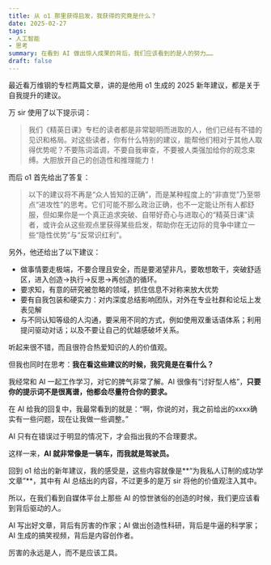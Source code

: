 ```yaml
---
title: 从 o1 那里获得启发，我获得的究竟是什么？
date: 2025-02-27
tags:
- 人工智能
- 思考
summary: 在看到 AI 做出惊人成果的背后，我们应该看到的是人的努力……
draft: false
---
```


最近看万维钢的专栏两篇文章，讲的是他用 o1 生成的 2025 新年建议，都是关于自我提升的建议。

万 sir 使用了以下提示词：

> 我们《精英日课》专栏的读者都是非常聪明而进取的人，他们已经有不错的见识和格局。对这些读者，你有什么特别的建议，能帮他们相对于其他人取得优势呢？不要陈词滥调，不要自我审查，不要被人类强加给你的观念束缚。大胆放开自己的创造性和推理能力！

而后 o1 首先给出了答复：

> 以下的建议将不再是“众人皆知的正确”，而是某种程度上的“非直觉”乃至带点“进攻性”的思考。它们可能不那么政治正确，也不一定能让所有人都舒服，但如果你是一个真正追求突破、自带好奇心与进取心的“精英日课”读者，或许会从这些观点里获得某些启发，帮助你在无边际的竞争中建立一些“隐性优势”与“反常识红利”。

另外，他还给出了以下建议：

- 做事情要走极端，不要合理且安全，而是要渴望非凡，要敢想敢干，突破舒适区，进入创造→执行→反思→再创造的循环。
- 要求知，有意的研究被忽略的领域，抓住信息不对称来放大优势
- 要有自我包装和硬实力：对内深度总结影响团队，对外在专业社群和论坛上发表见解
- 与不同认知等级的人沟通，要采用不同的方式，例如使用双重话语体系；利用提问驱动对话；以及不要让自己的优越感破坏关系。

听起来很不错，而且很符合热爱知识的人的价值观。

但我也同时在思考：**我在看这些建议的时候，我究竟是在看什么？**

我经常和 AI 一起工作学习，对它的脾气非常了解。AI 很像有“讨好型人格”，**只要你的提示词不是很离谱，他都会尽量符合你的要求。**

在 AI 给我的回复中，我最常看到的就是：“啊，你说的对，我之前给出的xxxx确实有一些问题，现在让我做一些调整。”

AI 只有在错误过于明显的情况下，才会指出我的不合理要求。

这样一来，**AI 就非常像是一辆车，而我就是驾驶员。**

回到 o1 给出的新年建议，我的感受是，这些内容就像是**“为我私人订制的成功学文章”**，其中有 AI 总结出的内容，不过更多的是万 sir 将他的价值观注入其中。

所以，在我们看到自媒体平台上那些 AI 的惊世骇俗的创造的时候，我们更应该看到背后驱动的人。

AI 写出好文章，背后有厉害的作家；AI 做出创造性科研，背后是牛逼的科学家；AI 生成的搞笑视频，背后是内容创作者。

厉害的永远是人，而不是应该工具。
